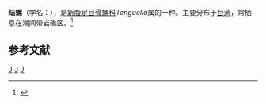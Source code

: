 {{Speciesbox
| taxon = Tenguella granulata
| binomial_authority = (Duclos, 1924)
| image = Tenguella granulata 01.JPG
}}
'''结螺'''（学名：''{{lang|la|Tenguella granulata}}''），是[[新腹足目|新腹足目]][[骨螺科|骨螺科]]''Tenguella''属的一种。主要分布于[[台湾|台湾]]，常栖息在潮间带岩礁区。<ref>{{cite web|url=http://shell.sinica.edu.tw/chinese/shellbase_detail.php?science_no=888|title=国际贝库：结螺|publisher=台湾贝类资料库|accessdate=2009-08-11}}</ref>

== 参考文献 ==
{{reflist}}

{{taxonbar}}
[[Category:_1924年描述的动物|J]]
[[Category:骨螺科|J]]
[[Category:台灣軟體動物|J]]